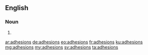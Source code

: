==English==

===Noun===
{{head|en|plural}}

# {{plural of|adhesion|lang=en|nocat=1}}

[[ar:adhesions]]
[[de:adhesions]]
[[eo:adhesions]]
[[fr:adhesions]]
[[ku:adhesions]]
[[mg:adhesions]]
[[my:adhesions]]
[[sv:adhesions]]
[[ta:adhesions]]